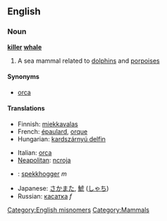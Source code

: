 {{wikipedia2|orca}} <!-- Avoids redirect -->
==English==
===Noun===
'''[[killer]] [[whale]]'''

# A sea mammal related to [[dolphin]]s and [[porpoise]]s

====Synonyms====
*[[orca]]

====Translations====
{{top}}
*Finnish: [[miekkavalas]]
*French: [[épaulard]], [[orque]]
*Hungarian: [[kardszárnyú delfin]]
{{mid}}
*Italian: [[orca]]
*[[Neapolitan]]: [[ncroja]]
*{{no}}: [[spekkhogger]] ''m''
*Japanese: [[さかまた]], [[鯱]] ([[しゃち]])
*Russian: [[касатка]] ''f''
{{bottom}}
[[Category:English misnomers]]
[[Category:Mammals]]